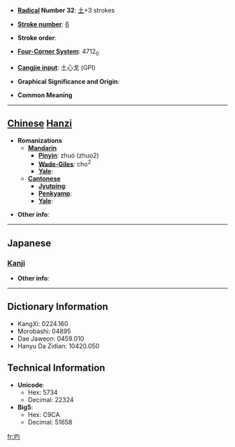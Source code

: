 * '''[[Wiktionary:Chinese radical index| Radical]] Number 32''': [[Wiktionary:Chinese radical index 土|土]]+3 strokes

* '''[[Wiktionary:Chinese total strokes index|Stroke number]]''': [[Wiktionary:Chinese total strokes index 6|6]]

* '''Stroke order''': 

* '''[[Wiktionary:Chinese four corner index|Four-Corner System]]''': 4712<sub>0</sub>

* '''[[Wiktionary:Chinese Cangjie index|Cangjie input]]''': 土心戈 (GPI)

* '''Graphical Significance and Origin''': 

* '''Common Meaning'''

----

== [[Chinese]] [[Hanzi]] ==

* '''Romanizations'''
** '''[[Mandarin]]'''
*** '''[[Pinyin]]''': zhuó (zhuo2)
*** '''[[Wade-Giles]]''': cho<sup>2</sup>
*** '''[[Yale]]''': 
** '''[[Cantonese]]'''
*** '''[[Jyutping]]''':
*** '''[[Penkyamp]]''': 
*** '''[[Yale]]''': 

* '''Other info''': 

----

==Japanese==
===[[Kanji]]===
{{kanji|on readings=[[しゃく]] (shaku), [[さく]] (saku)|kun readings=[[あと]] (ato)}}

* '''Other info''':  

----

== Dictionary Information ==

* KangXi: 0224.160
* Morobashi: 04895
* Dae Jaweon: 0459.010
* Hanyu Da Zidian: 10420.050

== Technical Information ==

* '''Unicode''':
** Hex: 5734
** Decimal: 22324
* '''Big5''':
** Hex: C9CA
** Decimal: 51658

[[fr:圴]]